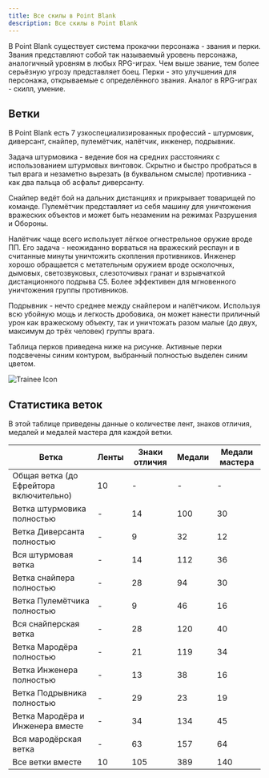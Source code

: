 ```yaml
---
title: Все скилы в Point Blank
description: Все скилы в Point Blank
---
```



В Point Blank существует система прокачки персонажа - звания и перки. Звания представляют собой так называемый уровень персонажа, аналогичный уровням в любых RPG-играх. Чем выше звание, тем более серьёзную угрозу представляет боец.
Перки - это улучшения для персонажа, открываемые с определённого звания. Аналог в RPG-играх - скилл, умение.


## Ветки

В Point Blank есть 7 узкоспециализированных профессий - штурмовик, диверсант, снайпер, пулемётчик, налётчик, инженер, подрывник.

Задача штурмовика - ведение боя на средних расстояниях с использованием штурмовых винтовок.
Скрытно и быстро пробраться в тыл врага и незаметно вырезать (в буквальном смысле) противника - как два пальца об асфальт диверсанту.

Снайпер ведёт бой на дальних дистанциях и прикрывает товарищей по команде.
Пулемётчик представляет из себя машину для уничтожения вражеских объектов и может быть незаменим на режимах Разрушения и Обороны.

Налётчик чаще всего использует лёгкое огнестрельное оружие вроде ПП. Его задача - неожиданно ворваться на вражеский респаун и в считанные минуты уничтожить скопления противников.
Инженер хорошо обращается с метательным оружием вроде осколочных, дымовых, светозвуковых, слезоточивых гранат и взрывчаткой дистанционного подрыва С5. Более эффективен для мгновенного уничтожения группы противников.

Подрывник - нечто среднее между снайпером и налётчиком. Используя всю убойную мощь и легкость дробовика, он может нанести приличный урон как вражескому объекту, так и уничтожать разом малые (до двух, максимум до трёх человек) группы врага.

Таблица перков приведена ниже на рисунке.
Активные перки подсвечены синим контуром, выбранный полностью выделен синим цветом.

<Image src={skillBranches} alt="Trainee Icon" />

## Статистика веток

В этой таблице приведены данные о количестве лент, знаков отличия, медалей и медалей мастера для каждой ветки.

| Ветка                              | Ленты  | Знаки отличия | Медали | Медали мастера |
|-------------------------------------|--------|---------------|--------|----------------|
| Общая ветка (до Ефрейтора включительно) | 10     | -             | -      | -              |
| Ветка штурмовика полностью          | -      | 14            | 100    | 30             |
| Ветка Диверсанта полностью          | -      | 9             | 32     | 12             |
| Вся штурмовая ветка                 | -      | 14            | 112    | 36             |
| Ветка снайпера полностью            | -      | 28            | 94     | 30             |
| Ветка Пулемётчика полностью         | -      | 9             | 46     | 16             |
| Вся снайперская ветка               | -      | 28            | 120    | 40             |
| Ветка Мародёра полностью            | -      | 21            | 119    | 34             |
| Ветка Инженера полностью            | -      | 13            | 38     | 16             |
| Ветка Подрывника полностью          | -      | 29            | 23     | 19             |
| Ветка Мародёра и Инженера вместе    | -      | 34            | 134    | 45             |
| Вся мародёрская ветка               | -      | 63            | 157    | 64             |
| Все ветки вместе                    | 10     | 105           | 389    | 140            |

